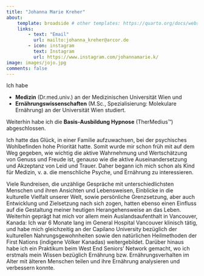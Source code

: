 ```yaml
---
title: "Johanna Marie Kreher"
about:
    template: broadside # other templates: https://quarto.org/docs/websites/website-about.html
    links:
        - text: "Email"
          url: mailto:johanna_kreher@arcor.de
        - icon: instagram 
          text: Instagram
          url: https://www.instagram.com/johannamarie.k/ 
image: images/jojo.jpg
comments: false
---
```


Ich habe 

* **Medizin** (Dr.med.univ.) an der Medizinischen Universität Wien und 
* **Ernährungswissenschaften** (M.Sc., Spezialisierung: Molekulare Ernährung) an der Universität Wien 
studiert.

Weiterhin habe ich die **Basis-Ausbildung Hypnose** (TherMedius&#8482;) abgeschlossen.

Ich hatte das Glück, in einer Familie aufzuwachsen, bei der psychisches Wohlbefinden hohe Priorität hatte.
Somit wurde mir schon früh mit auf dem Weg gegeben, wie wichtig die aktive Wahrnehmung und Wertschätzung von Genuss und Freude ist, genauso wie die aktive Auseinandersetzung und Akzeptanz von Leid und Trauer.
Daher begann ich mich schon als Kind für Medizin, v. a. die menschliche Psyche, und Ernährung zu interessieren.

Viele Rundreisen, die unzählige Gespräche mit unterschiedlichsten Menschen und ihren Ansichten und Lebensweisen, Einblicke in die kulturelle Vielfalt unserer Welt, sowie persönliche Grenzsetzung, aber auch Entwicklung und Zielsetzung nach sich zogen, hatten ebenso einen Einfluss auf die Gestaltung meiner heutigen Herangehensweise an das Leben.
Weiterhin geprägt hat mich vor allem mein Auslandsaufenthalt in Vancouver, Kanada: 
Ich war 6 Monate lang im General Hospital Vancouver klinisch tätig, und habe mich gleichzeitig an der Capilano University bezüglich der kulturellen Nahrungsgewohnheiten sowie den natürlichen Heilmethoden der First Nations (indigene Völker Kanadas) weitergebildet.
Darüber hinaus habe ich ein Praktikum beim West End Seniors' Network gemacht, wo ich erstmals mein Wissen bezüglich Ernährung bzw. Ernährungsverhalten im Alter mit älteren Menschen teilen und ihre Ernährung analysieren und verbessern konnte.




